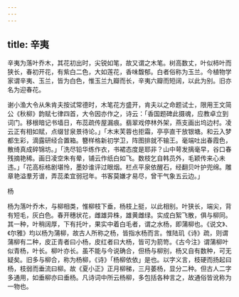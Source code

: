 ```yaml
---
---
---
```

title: 辛夷
---



辛夷为落叶乔木，其花初出时，尖锐如笔，故又谓之木笔。树高数丈，叶似柿叶而狭长，春初开花，有紫白二色，大如莲花，香味馥郁。白者俗称为玉兰。今植物学家谓辛夷、玉兰，皆为白色，惟玉兰九瓣而长，辛夷六瓣而短阔，以此为别。旧亦名为迎春花。

谢小渔大令从朱肯夫按试常德时，木笔花方盛开，肯夫以之命题试士，限用王文简公《秋柳》韵赋七律四首，大令因亦作之，诗云：「香国题碑此摄魂，应教卓立到词门。移根暗记书墙日，布蕊疏传屋漏痕。翡翠戏停林外架，燕支画出坞边村。凌云正有相如赋，点缀甘泉景待论。」「木末芙蓉也拒霜，亭亭直干放银塘。和云入梦都生彩，滴露研经合置箱。簪样格新初学卫，阵图排就不输王。毫端吐出春霞色，散绮真成碎锦坊。」「洗尽铅华练作衣，书裙态度是耶非？山中萼发摛毫早，谷口春残摘艳稀。画日凌空朱有晕，铺云作纸白如飞。数枝乞自韩员外，毛颖传来心未违。」「花高标格剧堪怜，墨妙谁评过眼烟。栏点平泉依醒石，经翻贝叶护兜绵。雕章艳溢羣芳谱，弄蕊柔宜弱冠年。书客莫嫌才易尽，曾干气象五云边。」

杨

杨为落叶乔木，与柳相类，惟柳枝下垂，杨枝上挺，以此相别。叶狭长，端尖，背有短毛，灰白色。春开穗状花，雌雄异株，雄黄雌绿。实成白絮飞散，俱与柳同。其一种，叶稍阔厚，下有托叶，果实中着白毛者，谓之水杨，即蒲柳也。《说文》、《尔雅》均以杨为蒲柳，故古人所称之杨，皆指水杨而言。惟陆玑《诗》疏，则谓蒲柳有二种，皮正青者曰小杨，皮红者曰大杨，皆可为箭笴。《古今注》谓蒲柳叶似青杨，叶长。柳叶亦长。虽不能与今说确合，但杨与柳别，杨又自有数种，可无疑矣。旧多与柳合，称为杨柳，《诗》「杨柳依依」是也。以字义言，枝硬而扬起曰杨，枝弱而垂流曰柳。故《夏小正》正月柳稊，三月萎杨，显分二种。但古人二字多通用，如垂柳亦曰垂杨。凡诗词中所云杨柳，多包括各种言之，故通俗皆讹称为一物也。